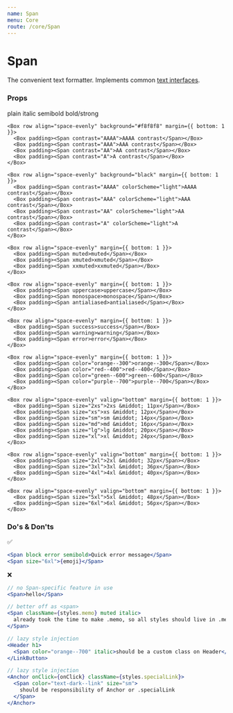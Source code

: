 ```yaml
---
name: Span
menu: Core
route: /core/Span
---
```




# Span

The convenient text formatter. Implements common [text interfaces](/constants/text).

### Props

<Props of={Span} />

<Playground>
  <div className="docz">
    <Box row align="space-evenly" margin={{ bottom: 1 }}>
      <Box padding><Span>plain</Span></Box>
      <Box padding><Span italic>italic</Span></Box>
      <Box padding><Span semibold>semibold</Span></Box>
      <Box padding><Span bold>bold/strong</Span></Box>
    </Box>

    <Box row align="space-evenly" background="#f8f8f8" margin={{ bottom: 1 }}>
      <Box padding><Span contrast="AAAA">AAAA contrast</Span></Box>
      <Box padding><Span contrast="AAA">AAA contrast</Span></Box>
      <Box padding><Span contrast="AA">AA contrast</Span></Box>
      <Box padding><Span contrast="A">A contrast</Span></Box>
    </Box>

    <Box row align="space-evenly" background="black" margin={{ bottom: 1 }}>
      <Box padding><Span contrast="AAAA" colorScheme="light">AAAA contrast</Span></Box>
      <Box padding><Span contrast="AAA" colorScheme="light">AAA contrast</Span></Box>
      <Box padding><Span contrast="AA" colorScheme="light">AA contrast</Span></Box>
      <Box padding><Span contrast="A" colorScheme="light">A contrast</Span></Box>
    </Box>

    <Box row align="space-evenly" margin={{ bottom: 1 }}>
      <Box padding><Span muted>muted</Span></Box>
      <Box padding><Span xmuted>xmuted</Span></Box>
      <Box padding><Span xxmuted>xxmuted</Span></Box>
    </Box>

    <Box row align="space-evenly" margin={{ bottom: 1 }}>
      <Box padding><Span uppercase>uppercase</Span></Box>
      <Box padding><Span monospace>monospace</Span></Box>
      <Box padding><Span antialiased>antialiased</Span></Box>
    </Box>

    <Box row align="space-evenly" margin={{ bottom: 1 }}>
      <Box padding><Span success>success</Span></Box>
      <Box padding><Span warning>warning</Span></Box>
      <Box padding><Span error>error</Span></Box>
    </Box>

    <Box row align="space-evenly" margin={{ bottom: 1 }}>
      <Box padding><Span color="orange--300">orange--300</Span></Box>
      <Box padding><Span color="red--400">red--400</Span></Box>
      <Box padding><Span color="green--600">green--600</Span></Box>
      <Box padding><Span color="purple--700">purple--700</Span></Box>
    </Box>

    <Box row align="space-evenly" valign="bottom" margin={{ bottom: 1 }}>
      <Box padding><Span size="2xs">2xs &middot; 11px</Span></Box>
      <Box padding><Span size="xs">xs &middot; 12px</Span></Box>
      <Box padding><Span size="sm">sm &middot; 14px</Span></Box>
      <Box padding><Span size="md">md &middot; 16px</Span></Box>
      <Box padding><Span size="lg">lg &middot; 20px</Span></Box>
      <Box padding><Span size="xl">xl &middot; 24px</Span></Box>
    </Box>

    <Box row align="space-evenly" valign="bottom" margin={{ bottom: 1 }}>
      <Box padding><Span size="2xl">2xl &middot; 32px</Span></Box>
      <Box padding><Span size="3xl">3xl &middot; 36px</Span></Box>
      <Box padding><Span size="4xl">4xl &middot; 40px</Span></Box>
    </Box>

    <Box row align="space-evenly" valign="bottom" margin={{ bottom: 1 }}>
      <Box padding><Span size="5xl">5xl &middot; 48px</Span></Box>
      <Box padding><Span size="6xl">6xl &middot; 56px</Span></Box>
    </Box>
  </div>
</Playground>




### Do's & Don'ts

✅

```jsx
<Span block error semibold>Quick error message</Span>
<Span size="6xl">{emoji}</Span>
```

❌

```jsx
// no Span-specific feature in use
<Span>hello</Span>

// better off as <span>
<Span className={styles.memo} muted italic>
  already took the time to make .memo, so all styles should live in .memo
</Span>

// lazy style injection
<Header h1>
  <Span color="orange--700" italic>should be a custom class on Header</Span>
</LinkButton>

// lazy style injection
<Anchor onClick={onClick} className={styles.specialLink}>
  <Span color="text-dark--link" size="sm">
    should be responsibility of Anchor or .specialLink
  </Span>
</Anchor>
```
